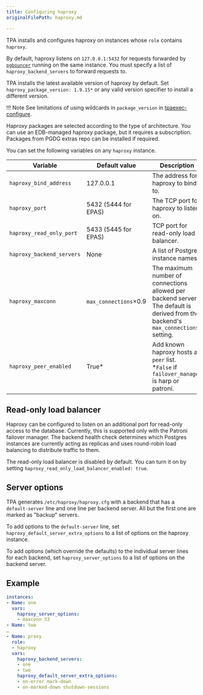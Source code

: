 ```yaml
---
title: Configuring haproxy
originalFilePath: haproxy.md

---
```


TPA installs and configures haproxy on instances whose `role`
contains `haproxy`.

By default, haproxy listens on `127.0.0.1:5432` for requests forwarded
by [`pgbouncer`](pgbouncer/) running on the same instance. You must
specify a list of `haproxy_backend_servers` to forward requests to.

TPA installs the latest available version of haproxy by default.
Set `haproxy_package_version: 1.9.15*` or any valid version specifier 
to install a different version.

!!! Note
    See limitations of using wildcards in `package_version` in
    [tpaexec-configure](../tpaexec-configure/#known-issue-with-wildcard-use).

Haproxy packages are selected according to the type of architecture.
You can use an EDB-managed haproxy package, but it requires a subscription.
Packages from PGDG extras repo can be installed if required.

You can set the following variables on any `haproxy` instance.

| Variable                  | Default value         | Description                                                                                                                        |
| ------------------------- | --------------------- | ---------------------------------------------------------------------------------------------------------------------------------- |
| `haproxy_bind_address`    | 127.0.0.1             | The address for haproxy to bind to.                                                                                                |
| `haproxy_port`            | 5432 (5444 for EPAS)  | The TCP port for haproxy to listen on.                                                                                             |
| `haproxy_read_only_port`  | 5433 (5445 for EPAS)  | TCP port for read-only load balancer.                                                                                              |
| `haproxy_backend_servers` | None                  | A list of Postgres instance names.                                                                                                 |
| `haproxy_maxconn`         | `max_connections`×0.9 | The maximum number of connections allowed per backend server. The default is derived from the backend's `max_connections` setting. |
| `haproxy_peer_enabled`    | True\*                | Add known haproxy hosts as `peer` list. <br/>\*`False` if `failover_manager` is harp or patroni.                                   |

## Read-only load balancer

Haproxy can be configured to listen on an additional port for read-only
access to the database. Currently, this is supported only with the
Patroni failover manager. The backend health check determines which
Postgres instances are currently acting as replicas and uses
round-robin load balancing to distribute traffic to them.

The read-only load balancer is disabled by default. You can turn it on
by setting `haproxy_read_only_load_balancer_enabled: true`.

## Server options

TPA generates `/etc/haproxy/haproxy.cfg` with a backend that has
a `default-server` line and one line per backend server. All but the
first one are marked as "backup" servers.

To add options to the `default-server` line, set `haproxy_default_server_extra_options` to a list of options on the
haproxy instance. 

To add options (which override the defaults) to the individual server
lines for each backend, set
`haproxy_server_options` to a list of options on the backend server.

## Example

```yaml
instances:
- Name: one
  vars:
    haproxy_server_options:
    - maxconn 33
- Name: two
…
- Name: proxy
  role:
  - haproxy
  vars:
    haproxy_backend_servers:
    - one
    - two
    haproxy_default_server_extra_options:
    - on-error mark-down
    - on-marked-down shutdown-sessions
```
